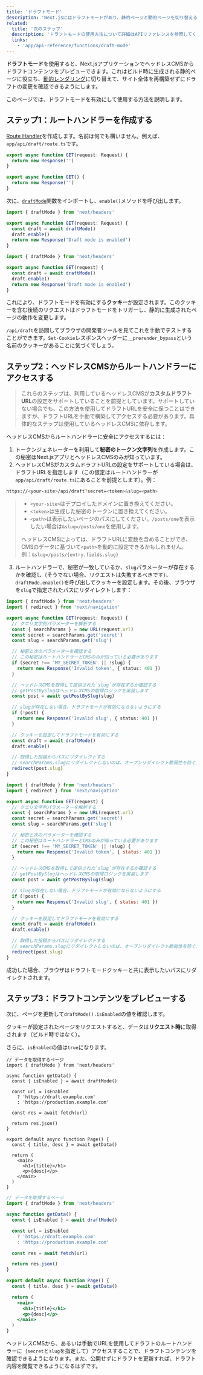 ```yaml
---
title: 'ドラフトモード'
description: 'Next.jsにはドラフトモードがあり、静的ページと動的ページを切り替えることができます。App Routerでの利用方法をこちらで学ぶことができます。'
related:
  title: '次のステップ'
  description: 'ドラフトモードの使用方法について詳細はAPIリファレンスを参照してください。'
  links:
    - 'app/api-reference/functions/draft-mode'
---
```


**ドラフトモード**を使用すると、Next.jsアプリケーションでヘッドレスCMSからドラフトコンテンツをプレビューできます。これはビルド時に生成される静的ページに役立ち、[動的レンダリング](/docs/app/building-your-application/rendering/server-components#dynamic-rendering)に切り替えて、サイト全体を再構築せずにドラフトの変更を確認できるようにします。

このページでは、ドラフトモードを有効にして使用する方法を説明します。

## ステップ1：ルートハンドラーを作成する

[Route Handler](/docs/app/building-your-application/routing/route-handlers)を作成します。名前は何でも構いません。例えば、`app/api/draft/route.ts`です。

```ts filename="app/api/draft/route.ts" switcher
export async function GET(request: Request) {
  return new Response('')
}
```

```js filename="app/api/draft/route.js" switcher
export async function GET() {
  return new Response('')
}
```

次に、[`draftMode`](/docs/app/api-reference/functions/draft-mode)関数をインポートし、`enable()`メソッドを呼び出します。

```ts filename="app/api/draft/route.ts" switcher
import { draftMode } from 'next/headers'

export async function GET(request: Request) {
  const draft = await draftMode()
  draft.enable()
  return new Response('Draft mode is enabled')
}
```

```js filename="app/api/draft/route.js" switcher
import { draftMode } from 'next/headers'

export async function GET(request) {
  const draft = await draftMode()
  draft.enable()
  return new Response('Draft mode is enabled')
}
```

これにより、ドラフトモードを有効にする**クッキー**が設定されます。このクッキーを含む後続のリクエストはドラフトモードをトリガーし、静的に生成されたページの動作を変更します。

`/api/draft`を訪問してブラウザの開発者ツールを見てこれを手動でテストすることができます。`Set-Cookie`レスポンスヘッダーに`__prerender_bypass`という名前のクッキーがあることに気づくでしょう。

## ステップ2：ヘッドレスCMSからルートハンドラーにアクセスする

> これらのステップは、利用しているヘッドレスCMSが**カスタムドラフトURL**の設定をサポートしていることを前提としています。サポートしていない場合でも、この方法を使用してドラフトURLを安全に保つことはできますが、ドラフトURLを手動で構築してアクセスする必要があります。具体的なステップは使用しているヘッドレスCMSに依存します。

ヘッドレスCMSからルートハンドラーに安全にアクセスするには：

1. トークンジェネレーターを利用して**秘密のトークン文字列**を作成します。この秘密はNext.jsアプリとヘッドレスCMSのみが知っています。
2. ヘッドレスCMSがカスタムドラフトURLの設定をサポートしている場合は、ドラフトURLを指定します（この仮定はルートハンドラーが`app/api/draft/route.ts`にあることを前提とします）。例：

```bash filename="Terminal"
https://<your-site>/api/draft?secret=<token>&slug=<path>
```

> - `<your-site>`はデプロイしたドメインに置き換えてください。
> - `<token>`は生成した秘密のトークンに置き換えてください。
> - `<path>`は表示したいページのパスにしてください。`/posts/one`を表示したい場合は`&slug=/posts/one`を使用します。
>
> ヘッドレスCMSによっては、ドラフトURLに変数を含めることができ、CMSのデータに基づいて`<path>`を動的に設定できるかもしれません。例：`&slug=/posts/{entry.fields.slug}`

3. ルートハンドラーで、秘密が一致しているか、`slug`パラメーターが存在するかを確認し（そうでない場合、リクエストは失敗するべきです）、`draftMode.enable()`を呼び出してクッキーを設定します。その後、ブラウザを`slug`で指定されたパスにリダイレクトします：

```ts filename="app/api/draft/route.ts" switcher
import { draftMode } from 'next/headers'
import { redirect } from 'next/navigation'

export async function GET(request: Request) {
  // クエリ文字列パラメーターを解析する
  const { searchParams } = new URL(request.url)
  const secret = searchParams.get('secret')
  const slug = searchParams.get('slug')

  // 秘密と次のパラメーターを確認する
  // この秘密はルートハンドラーとCMSのみが知っている必要があります
  if (secret !== 'MY_SECRET_TOKEN' || !slug) {
    return new Response('Invalid token', { status: 401 })
  }

  // ヘッドレスCMSを取得して提供された`slug`が存在するか確認する
  // getPostBySlugはヘッドレスCMSの取得ロジックを実装します
  const post = await getPostBySlug(slug)

  // slugが存在しない場合、ドラフトモードが有効にならないようにする
  if (!post) {
    return new Response('Invalid slug', { status: 401 })
  }

  // クッキーを設定してドラフトモードを有効にする
  const draft = await draftMode()
  draft.enable()

  // 取得した投稿からパスにリダイレクトする
  // searchParams.slugにリダイレクトしないのは、オープンリダイレクト脆弱性を防ぐためです
  redirect(post.slug)
}
```

```js filename="app/api/draft/route.js" switcher
import { draftMode } from 'next/headers'
import { redirect } from 'next/navigation'

export async function GET(request) {
  // クエリ文字列パラメーターを解析する
  const { searchParams } = new URL(request.url)
  const secret = searchParams.get('secret')
  const slug = searchParams.get('slug')

  // 秘密と次のパラメーターを確認する
  // この秘密はルートハンドラーとCMSのみが知っている必要があります
  if (secret !== 'MY_SECRET_TOKEN' || !slug) {
    return new Response('Invalid token', { status: 401 })
  }

  // ヘッドレスCMSを取得して提供された`slug`が存在するか確認する
  // getPostBySlugはヘッドレスCMSの取得ロジックを実装します
  const post = await getPostBySlug(slug)

  // slugが存在しない場合、ドラフトモードが有効にならないようにする
  if (!post) {
    return new Response('Invalid slug', { status: 401 })
  }

  // クッキーを設定してドラフトモードを有効にする
  const draft = await draftMode()
  draft.enable()

  // 取得した投稿からパスにリダイレクトする
  // searchParams.slugにリダイレクトしないのは、オープンリダイレクト脆弱性を防ぐためです
  redirect(post.slug)
}
```

成功した場合、ブラウザはドラフトモードクッキーと共に表示したいパスにリダイレクトされます。

## ステップ3：ドラフトコンテンツをプレビューする

次に、ページを更新して`draftMode().isEnabled`の値を確認します。

クッキーが設定されたページをリクエストすると、データは**リクエスト時**に取得されます（ビルド時ではなく）。

さらに、`isEnabled`の値は`true`になります。

```tsx filename="app/page.tsx" switcher
// データを取得するページ
import { draftMode } from 'next/headers'

async function getData() {
  const { isEnabled } = await draftMode()

  const url = isEnabled
    ? 'https://draft.example.com'
    : 'https://production.example.com'

  const res = await fetch(url)

  return res.json()
}

export default async function Page() {
  const { title, desc } = await getData()

  return (
    <main>
      <h1>{title}</h1>
      <p>{desc}</p>
    </main>
  )
}
```

```jsx filename="app/page.js" switcher
// データを取得するページ
import { draftMode } from 'next/headers'

async function getData() {
  const { isEnabled } = await draftMode()

  const url = isEnabled
    ? 'https://draft.example.com'
    : 'https://production.example.com'

  const res = await fetch(url)

  return res.json()
}

export default async function Page() {
  const { title, desc } = await getData()

  return (
    <main>
      <h1>{title}</h1>
      <p>{desc}</p>
    </main>
  )
}
```

ヘッドレスCMSから、あるいは手動でURLを使用してドラフトのルートハンドラーに（`secret`と`slug`を指定して）アクセスすることで、ドラフトコンテンツを確認できるようになります。また、公開せずにドラフトを更新すれば、ドラフト内容を閲覧できるようになるはずです。